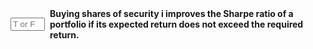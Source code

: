 
::: {.question-block}

<form onsubmit="event.preventDefault(); checkAnswerBox('module3_tf_q1','F')" style="display: flex; align-items: center; gap: 8px;">
<input type="text" id="module3_tf_q1" name="module3_tf_q1" maxlength="1" placeholder="T or F" style="width: 55px;" data-correct-answer="F" /> 
<label for="module3_tf_q1"><strong>Buying shares of security i improves the Sharpe ratio of a portfolio if its expected return does not exceed the required return.</strong></label>
</form>

<div id="feedback-module3_tf_q1" class="feedback" data-status="" style="display:none;">
The sentence is FALSE. To improve the Sharpe ratio, an asset’s expected return must exceed its required return (the risk premium); otherwise, adding it lowers the portfolio’s risk adjusted return.
</div>
:::
